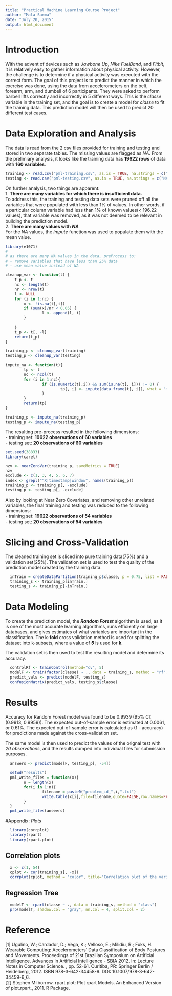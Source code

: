 ```yaml
---
title: "Practical Machine Learning Course Project"
author: "Mala Sarma"
date: "July 20, 2015"
output: html_document
---
```


# Introduction  

With the advent of devices such as *Jawbone Up*, *Nike FuelBand*, and *Fitbit*, it is relatively easy to gather information about physical activity. However, the challenge is to determine if a physical activity was executed with the correct form. The goal of this project is to predict the manner in which the exercise was done, using the data from accelerometers on the belt, forearm, arm, and dumbell of 6 participants. They were asked to perform barbell lifts correctly and incorrectly in 5 different ways. This is the *classe* variable in the training set, and the goal is to create a model for *classe* to fit the training data. This prediction model will then be used to predict 20 different test cases.


# Data Exploration and Analysis 

The data is read from the 2 csv files provided for training and testing and stored in two separate tables. The missing values are flagged as *NA*. From the prelimiary analysis, it looks like the training data has **19622 rows** of data with **160 variables**.

```r
training <- read.csv("pml-training.csv", as.is = TRUE, na.strings = c("NA", "#DIV/0!", ""))
testing <- read.csv("pml-testing.csv", as.is = TRUE, na.strings = c("NA", "#DIV/0!", ""))
```

On further analysis, two things are apparent:  
1. **There are many variables for which there is insufficient data.**  
        To address this, the training and testing data sets were pruned off all the variables that were populated with less than 1% of values. In other words, if a particular column variable had less than 1% of known values(< 196.22 values), that variable was removed, as it was not deemed to be relevant in building the prediction model.  
2. **There are many values with** ***NA***  
        For the *NA* values, the *impute* function was used to populate them with the mean value. 


```r
library(e1071)
#
# as there are many NA values in the data, preProcess to:
# - remove variables that have less than 25% data
# - use mean value instead of NA

cleanup_var <- function(t) {
    t_p <- t
    nc <- length(t)
    nr <- nrow(t)
    l <- NULL
    for (i in 1:nc) {
        x <- !is.na(t[,i])
        if (sum(x)/nr < 0.05) {
                l <- append(l, i)
        }
                
    }
    t_p <- t[, -l]
    return(t_p)
}    

training_p <- cleanup_var(training)
testing_p <- cleanup_var(testing)

impute_na <- function(t){
        tp <- t
        nc <- ncol(t)
        for (i in 1:nc){
                if (is.numeric(t[,i]) && sum(is.na(t[, i])) != 0) {
                        tp[, i] <- impute(data.frame(t[, i]), what = "mean")
                }
        }
        return(tp)
}

training_p <- impute_na(training_p)
testing_p <- impute_na(testing_p)
```

The resulting pre-process resulted in the following dimensions:  
- training set: **19622 observations of 60 variables **  
- testing set: **20 observations of 60 variables **  

```r
set.seed(38833)
library(caret)

nzv <- nearZeroVar(training_p, saveMetrics = TRUE)
nzv
exclude <- c(1, 3, 4, 5, 6, 7)
index <- grepl("^X|timestamp|window", names(training_p))
training_p <- training_p[, -exclude]
testing_p <- testing_p[, -exclude]
```

Also by looking at Near Zero Covariates, and removing other unrelated variables, the final training and testing was reduced to the following dimensions:  
- training set: **19622 observations of 54 variables **  
- testing set: **20 observations of 54 variables **  

# Slicing and Cross-Validation  

The cleaned training set is sliced into pure training data(75%) and a validation set(25%). The validation set is used to test the quality of the prediction model created by the training data.

```r
  inTrain = createDataPartition(training_p$classe, p = 0.75, list = FALSE)
  training_s <- training_p[inTrain,]
  testing_s <- training_p[-inTrain,]
```

# Data Modeling  

To create the prediction model, the ***Random Forest*** algorithm is used, as it is one of the most accurate learning algorithms, runs efficiently on large databases, and gives estimates of what variables are important in the classification. The **k-fold** cross validation method is used for splitting the dataset into k-subsets, where a value of ***5*** is used for **k**.  

The validation set is then used to test the resulting model and determine its accuracy.  

```r
  
  controlRf <- trainControl(method="cv", 5)
  modelF <- train(factor(classe) ~ ., data = training_s, method = "rf", trControl=controlRf, ntree=250)
  predict_vals <- predict(modelF, testing_s)
  confusionMatrix(predict_vals, testing_s$classe)
```
# Results  
Accuracy for Random Forest model was found to be 0.9939 (95% CI: (0.9913, 0.9959)). The expected out-of-sample error is estimated at 0.0061, or 0.61%. The expected out-of-sample error is calculated as (1 - accuracy) for predictions made against the cross-validation set. 

The same model is then used to predict the values of the orignal test with *20 observations*, and the results dumped into individual files for submission purposes.

```r
  answers <- predict(modelF, testing_p[, -54])
  
  setwd("results")
  pml_write_files = function(x){
        n = length(x)
        for(i in 1:n){
                filename = paste0("problem_id_",i,".txt")
                write.table(x[i],file=filename,quote=FALSE,row.names=FALSE,col.names=FALSE)
        }
  }
  pml_write_files(answers)
```

#Appendix: *Plots*  

```r
  library(corrplot)
  library(rpart)
  library(rpart.plot)
```

## Correlation plots
```r
  x <- c(1, 54)
  cplot <- cor(training_s[, -x])
  corrplot(cplot, method = "color", title="Correlation plot of the variables", tl.cex = 0.6, tl.col = "black", mar=c(0,0,1,0))
```

## Regression Tree
```r
  modelT <- rpart(classe ~ ., data = training_s, method = "class")
  prp(modelT, shadow.col = "gray", nn.col = 4, split.col = 2)
```

# Reference
[1] Ugulino, W.; Cardador, D.; Vega, K.; Velloso, E.; Milidiu, R.; Fuks, H. Wearable Computing: Accelerometers' Data Classification of Body Postures and Movements. Proceedings of 21st Brazilian Symposium on Artificial Intelligence. Advances in Artificial Intelligence - SBIA 2012. In: Lecture Notes in Computer Science. , pp. 52-61. Curitiba, PR: Springer Berlin / Heidelberg, 2012. ISBN 978-3-642-34458-9. DOI: 10.1007/978-3-642-34459-6_6.   
[2] Stephen Milborrow. rpart.plot: Plot rpart Models. An Enhanced Version of plot.rpart., 2011. R Package.

